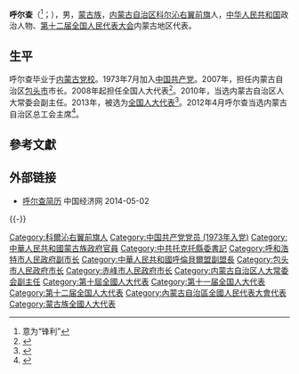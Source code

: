 '''呼尔查'''（{{mong|m=ᠬᠤᠷᠴᠠ|k=хурц}}<ref>意为“锋利”</ref>；{{bd|1954年||}}），男，[[蒙古族|蒙古族]]，[[内蒙古自治区|内蒙古自治区]][[科尔沁右翼前旗|科尔沁右翼前旗]]人，[[中华人民共和国|中华人民共和国]]政治人物、[[第十二届全国人民代表大会|第十二届全国人民代表大会]]内蒙古地区代表。

== 生平 ==
呼尔查毕业于[[内蒙古党校|内蒙古党校]]。1973年7月加入[[中国共产党|中国共产党]]。2007年，担任内蒙古自治区[[包头市|包头市]]市长。2008年起担任全国人大代表<ref>{{cite news|title=全国人大代表信息-呼尔查|url=http://210.82.31.1:8084/delegate/viewDelegate.action?dbid=110327|accessdate=2013-04-05|newspaper=全国人大网|archive-url=https://web.archive.org/web/20140222012110/http://www.npc.gov.cn/delegate/viewDelegate.action?dbid=110327|archive-date=2014-02-22|dead-url=yes}}</ref>。2010年，当选内蒙古自治区人大常委会副主任。2013年，被选为[[全国人大代表|全国人大代表]]<ref>{{cite news|title=全国人大代表信息-呼尔查|url=http://210.82.31.1:8084/delegate/viewDelegate.action?dbid=120328|accessdate=2013-03-28|newspaper=全国人大网|archive-url=https://web.archive.org/web/20140222012100/http://www.npc.gov.cn/delegate/viewDelegate.action?dbid=120328|archive-date=2014-02-22|dead-url=yes}}</ref>。2012年4月呼尔查当选内蒙古自治区总工会主席<ref>{{cite web|accessdate=2014-06-03|url=http://district.ce.cn/newarea/sddy/201204/27/t20120427_23279184.shtml|title=呼尔查当选内蒙古自治区总工会主席 云秀梅不再担任|publisher=[[中国经济网|中国经济网]]|archive-date=2016-03-04|archive-url=https://web.archive.org/web/20160304205953/http://district.ce.cn/newarea/sddy/201204/27/t20120427_23279184.shtml|dead-url=no}}</ref>。

== 參考文獻 ==
{{reflist}}

== 外部链接 ==
* [http://district.ce.cn/newarea/sddy/201302/01/t20130201_24088076_1.shtml 呼尔查简历]{{Wayback|url=http://district.ce.cn/newarea/sddy/201302/01/t20130201_24088076_1.shtml |date=20140503035421 }} 中国经济网 2014-05-02

{{-}}
{{start box}}
{{s-gov|prc}}
{{s-before|[[苏青|苏青]]}}
{{s-title|[[包頭市人民政府|包頭市人民政府]]市長}}
{{s-after|[[孙炜东|孙炜东]]}}
{{end box}}

{{中华人民共和国政治人物小作品}}
{{包头市市长}}
{{中华全国总工会第十六届执行委员会}}

{{Authority control}}
{{DEFAULTSORT:Hu呼}}
[[Category:科爾沁右翼前旗人|Category:科爾沁右翼前旗人]]
[[Category:中国共产党党员_(1973年入党)|Category:中国共产党党员 (1973年入党)]]
[[Category:中華人民共和國蒙古族政府官員|Category:中華人民共和國蒙古族政府官員]]
[[Category:中共托克托縣委書記|Category:中共托克托縣委書記]]
[[Category:呼和浩特市人民政府副市长|Category:呼和浩特市人民政府副市长]]
[[Category:中華人民共和國呼倫貝爾盟副盟長|Category:中華人民共和國呼倫貝爾盟副盟長]]
[[Category:包头市人民政府市长|Category:包头市人民政府市长]]
[[Category:赤峰市人民政府市长|Category:赤峰市人民政府市长]]
[[Category:内蒙古自治区人大常委会副主任|Category:内蒙古自治区人大常委会副主任]]
[[Category:第十屆全國人大代表|Category:第十屆全國人大代表]]
[[Category:第十一届全国人大代表|Category:第十一届全国人大代表]]
[[Category:第十二届全国人大代表|Category:第十二届全国人大代表]]
[[Category:內蒙古自治區全國人民代表大會代表|Category:內蒙古自治區全國人民代表大會代表]]
[[Category:蒙古族全國人大代表|Category:蒙古族全國人大代表]]